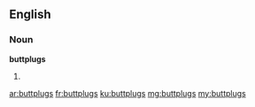 ==English==

===Noun===
'''buttplugs'''

# {{plural of|buttplug}}

[[ar:buttplugs]]
[[fr:buttplugs]]
[[ku:buttplugs]]
[[mg:buttplugs]]
[[my:buttplugs]]